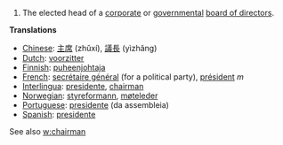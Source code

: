 #The elected head of a [[corporate]] or [[government]]al [[board of directors]].

'''Translations'''

*[[Chinese]]: [[主席]] (zhǔxí), [[議長]] (yìzhǎng)
*[[Dutch]]: [[voorzitter]]
*[[Finnish]]: [[puheenjohtaja]]
*[[French]]: [[secrétaire général]] (for a political party), [[président]] ''m''
*[[Interlingua]]: [[presidente]], [[chairman]]
*[[Norwegian]]: [[styreformann]], [[møteleder]]
*[[Portuguese]]: [[presidente]] (da assembleia)
*[[Spanish]]: [[presidente]]


See also [[w:chairman]]